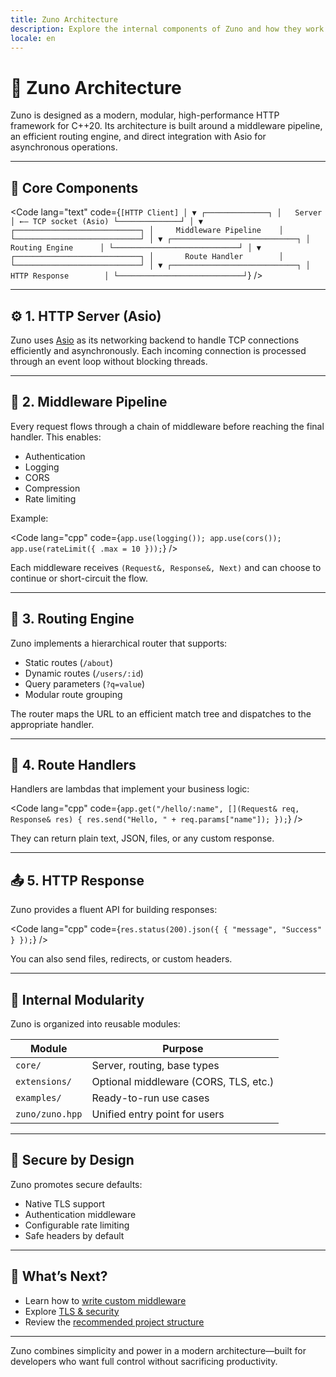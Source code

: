 ```yaml
---
title: Zuno Architecture
description: Explore the internal components of Zuno and how they work together to handle HTTP requests efficiently.
locale: en
---
```


# 🧠 Zuno Architecture

Zuno is designed as a modern, modular, high-performance HTTP framework for C++20. Its architecture is built around a middleware pipeline, an efficient routing engine, and direct integration with Asio for asynchronous operations.

---

## 🧩 Core Components

<Code
  lang="text"
  code={`[HTTP Client]
     │
     ▼
┌──────────────┐
│   Server     │ ←— TCP socket (Asio)
└──────────────┘
     │
     ▼
┌────────────────────────────┐
│     Middleware Pipeline    │
└────────────────────────────┘
     │
     ▼
┌────────────────────────────┐
│        Routing Engine      │
└────────────────────────────┘
     │
     ▼
┌────────────────────────────┐
│       Route Handler        │
└────────────────────────────┘
     │
     ▼
┌────────────────────────────┐
│       HTTP Response        │
└────────────────────────────┘`}
/>

---

## ⚙️ 1. HTTP Server (Asio)

Zuno uses [Asio](https://think-async.com/) as its networking backend to handle TCP connections efficiently and asynchronously. Each incoming connection is processed through an event loop without blocking threads.

---

## 🧵 2. Middleware Pipeline

Every request flows through a chain of middleware before reaching the final handler. This enables:

- Authentication
- Logging
- CORS
- Compression
- Rate limiting

Example:

<Code
  lang="cpp"
  code={`app.use(logging());
app.use(cors());
app.use(rateLimit({ .max = 10 }));`}
/>

Each middleware receives `(Request&, Response&, Next)` and can choose to continue or short-circuit the flow.

---

## 🧭 3. Routing Engine

Zuno implements a hierarchical router that supports:

- Static routes (`/about`)
- Dynamic routes (`/users/:id`)
- Query parameters (`?q=value`)
- Modular route grouping

The router maps the URL to an efficient match tree and dispatches to the appropriate handler.

---

## 🧠 4. Route Handlers

Handlers are lambdas that implement your business logic:

<Code
  lang="cpp"
  code={`app.get("/hello/:name", [](Request& req, Response& res) {
  res.send("Hello, " + req.params["name"]);
});`}
/>

They can return plain text, JSON, files, or any custom response.

---

## 📤 5. HTTP Response

Zuno provides a fluent API for building responses:

<Code
  lang="cpp"
  code={`res.status(200).json({
  { "message", "Success" }
});`}
/>

You can also send files, redirects, or custom headers.

---

## 🧱 Internal Modularity

Zuno is organized into reusable modules:

| Module            | Purpose                                      |
|-------------------|----------------------------------------------|
| `core/`           | Server, routing, base types                  |
| `extensions/`     | Optional middleware (CORS, TLS, etc.)        |
| `examples/`       | Ready-to-run use cases                       |
| `zuno/zuno.hpp`   | Unified entry point for users                |

---

## 🔐 Secure by Design

Zuno promotes secure defaults:

- Native TLS support
- Authentication middleware
- Configurable rate limiting
- Safe headers by default

---

## 🧭 What’s Next?

- Learn how to [write custom middleware](/en/guide/middleware)
- Explore [TLS & security](/en/guide/tls-security)
- Review the [recommended project structure](/en/guide/project-structure)

---

Zuno combines simplicity and power in a modern architecture—built for developers who want full control without sacrificing productivity.